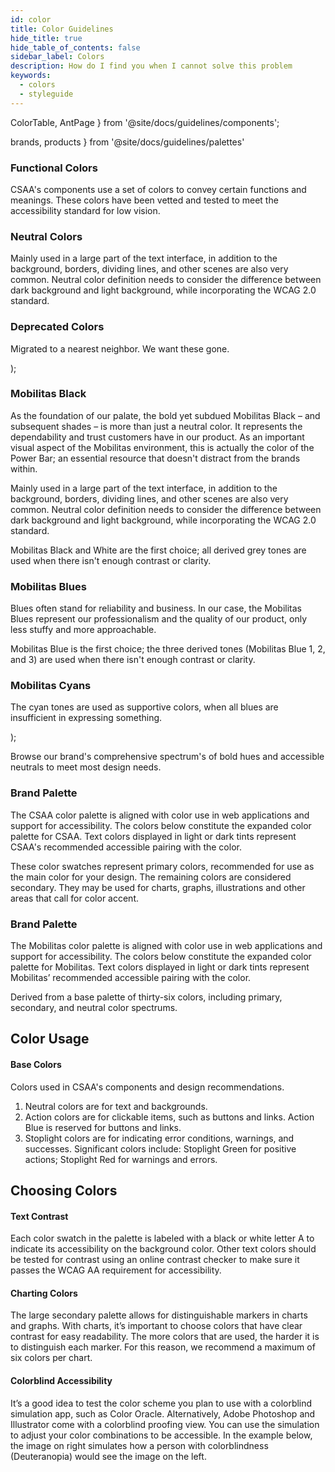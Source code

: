 ```yaml
---
id: color
title: Color Guidelines
hide_title: true
hide_table_of_contents: false
sidebar_label: Colors
description: How do I find you when I cannot solve this problem
keywords:
  - colors
  - styleguide
---
```



  ColorTable,
  AntPage
} from '@site/docs/guidelines/components';

  brands,
  products
} from '@site/docs/guidelines/palettes'


  <div layout="panel">
    <Tabs
      defaultValue="mypolicy"
      values={[
        {
          label: 'MyPolicy Portal',
          icon: "b2c",
          value: 'mypolicy',
          description: "Customer Tools"
        },
        {
          label: 'Quote',
          icon: "b2c",
          value: 'quote',
          description: "New Customers"
        },
        {
          label: 'Insurance Portal',
          icon: "b2b",
          value: 'insurance_portal',
          description: "Agent Tools"
        }
      ]}>
      <TabItem value="mypolicy">
        <h3>Functional Colors</h3>
        <p>CSAA's components use a set of colors to convey certain functions and meanings. These colors have been vetted and tested to meet the accessibility standard for low vision.</p>
        <ColorTable colors={products.mypolicy.colors} tier="mypolicy" />
        <h3>Neutral Colors</h3>
        <p>Mainly used in a large part of the text interface, in addition to the background, borders, dividing lines, and other scenes are also very common. Neutral color definition needs to consider the difference between dark background and light background, while incorporating the WCAG 2.0 standard.</p>
        <ColorTable colors={products.mypolicy.neutrals} tier="mypolicy" />
        <h3>Deprecated Colors</h3>
        <p>Migrated to a nearest neighbor. We want these gone.</p>
        <ColorTable colors={products.mypolicy.oldies} tier="mypolicy" />
      </TabItem>
      <TabItem value="quote">
        <ColorTable colors={products.quote.colors} tier="quote" />
        <ColorTable colors={products.quote.neutrals} tier="quote" />
      </TabItem>
      <TabItem value="insurance_portal">
        <ColorTable colors={products.insurance_portal.colors} tier="ip" />
        <ColorTable colors={products.insurance_portal.neutrals} tier="ip" />
      </TabItem>
    </Tabs>
  </div>
);

  <div layout="panel">
    <Tabs
      defaultValue="rideshare"
      values={[
        {
          label: 'Rideshare',
          icon: "b2c",
          value: 'rideshare',
          description: "Gig Workers"
        }
      ]}>
      <TabItem value="rideshare">
        <h3>Mobilitas Black</h3>
        <p>As the foundation of our palate, the bold yet subdued Mobilitas Black – and subsequent shades – is more than just a neutral color. It represents the dependability and trust customers have in our product. As an important visual aspect of the Mobilitas environment, this is actually the color of the Power Bar; an essential resource that doesn't distract from the brands within.</p>
        <p>Mainly used in a large part of the text interface, in addition to the background, borders, dividing lines, and other scenes are also very common. Neutral color definition needs to consider the difference between dark background and light background, while incorporating the WCAG 2.0 standard.</p>
        <ColorTable colors={products.rideshare.blacks} tier="mobilitas" />
        <p>Mobilitas Black and White are the first choice; all derived grey tones are used when there isn't enough contrast or clarity.</p>
        <h3>Mobilitas Blues</h3>
        <p>Blues often stand for reliability and business. In our case, the Mobilitas Blues represent our professionalism and the quality of our product, only less stuffy and more approachable.</p>
        <ColorTable colors={products.rideshare.blues} tier="mobilitas" />
        <p>Mobilitas Blue is the first choice; the three derived tones (Mobilitas Blue 1, 2, and 3) are used when there isn't enough contrast or clarity.</p>
        <h3>Mobilitas Cyans</h3>
        <p>The cyan tones are used as supportive colors, when all blues are insufficient in expressing something.</p>
        <ColorTable colors={products.rideshare.cyans} tier="mobilitas" />
      </TabItem>
    </Tabs>
  </div>
);

<AntPage title="Color">
  <div type="section">
    <p>Browse our brand's comprehensive spectrum's of bold hues and accessible neutrals to meet most design needs.</p>
  </div>
  <Tabs
    defaultValue="csaa"
    values={[
      {
        label: 'CSAA',
        value: 'csaa',
        description: "Core CSAA Brand Color Scheme"
      },
      {
        label: 'Mobilitas',
        value: 'mobilitas',
        description: "Unique Colors for Mobilitas Brand"
      }
    ]}>
    <TabItem value="csaa">
      <h3>Brand Palette</h3>
      <p>The CSAA color palette is aligned with color use in web applications and support for accessibility. The colors below constitute the expanded color palette for CSAA. Text colors displayed in light or dark tints represent CSAA's recommended accessible pairing with the color.</p>
      <ColorTable colors={brands.csaa.colors} tier="csaa" />
      <p>These color swatches represent primary colors, recommended for use as the main color for your design. The remaining colors are considered secondary. They may be used for charts, graphs, illustrations and other areas that call for color accent.</p>
      <CSAA />
    </TabItem>
    <TabItem value="mobilitas">
      <h3>Brand Palette</h3>
      <p>The Mobilitas color palette is aligned with color use in web applications and support for accessibility. The colors below constitute the expanded color palette for Mobilitas. Text colors displayed in light or dark tints represent Mobilitas’ recommended accessible pairing with the color.</p>
      <ColorTable colors={brands.mobilitas.colors} tier="mobilitas" />
      <p>Derived from a base palette of thirty-six colors, including primary, secondary, and neutral color spectrums.</p>
      <Mobilitas />
    </TabItem>
  </Tabs>

## Color Usage
#### Base Colors
Colors used in CSAA's components and design recommendations.
1. Neutral colors are for text and backgrounds.
2. Action colors are for clickable items, such as buttons and links. Action Blue is reserved for buttons and links.
3. Stoplight colors are for indicating error conditions, warnings, and successes. Significant colors include: Stoplight Green for positive actions; Stoplight Red for warnings and errors.

## Choosing Colors
#### Text Contrast
Each color swatch in the palette is labeled with a black or white letter A to indicate its accessibility on the background color. Other text colors should be tested for contrast using an online contrast checker to make sure it passes the WCAG AA requirement for accessibility.

#### Charting Colors
The large secondary palette allows for distinguishable markers in charts and graphs. With charts, it’s important to choose colors that have clear contrast for easy readability. The more colors that are used, the harder it is to distinguish each marker. For this reason, we recommend a maximum of six colors per chart.

#### Colorblind Accessibility
It’s a good idea to test the color scheme you plan to use with a colorblind simulation app, such as Color Oracle. Alternatively, Adobe Photoshop and Illustrator come with a colorblind proofing view. You can use the simulation to adjust your color combinations to be accessible. In the example below, the image on right simulates how a person with colorblindness (Deuteranopia) would see the image on the left.

</AntPage>
